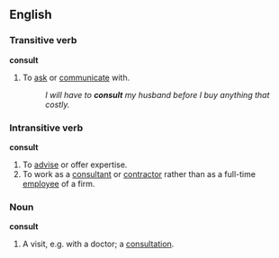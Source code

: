 ==English==
===Transitive verb===
'''consult'''
#To [[ask]] or [[communicate]] with.
#:''I will have to '''consult''' my husband before I buy anything that costly.''

===Intransitive verb===
'''consult'''
#To [[advise]] or offer expertise.
#To work as a [[consultant]] or [[contractor]] rather than as a full-time [[employee]] of a firm.

===Noun===
'''consult'''
#A visit, e.g. with a doctor; a [[consultation]].